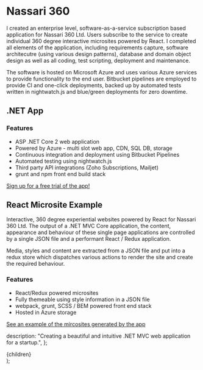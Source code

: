 

# Nassari 360

I created an enterprise level, software-as-a-service subscription based application for Nassari 360 Ltd. Users subscribe to the service to create individual 360 degree interactive microsites powered by React. I completed all elements of the application, including requirements capture, software architecutre (using various design patterns), database and domain object design as well as all coding, test scripting, deployment and maintenance.

The software is hosted on Microsoft Azure and uses various Azure services to provide functionality to the end user. Bitbucket pipelines are employed to provide CI and one-click deployments, backed up by automated tests written in nightwatch.js and blue/green deployments for zero downtime.

## .NET App

<ImageWithCaption
  src="/nassari360.jpg"
  altText="The back end of the Nassari 360 application shows a list of scenes in a project with an intuitive and modern interface."
  caption="The project management screen that lets you add and edit scenes in a microsite."
  width={1440}
  height={900}
/>

### Features

- ASP .NET Core 2 web application
- Powered by Azure - multi slot web app, CDN, SQL DB, storage
- Continuous integration and deployment using Bitbucket Pipelines
- Automated testing using nightwatch.js
- Third party API integrations (Zoho Subscriptions, Mailjet)
- grunt and npm front end build stack

[Sign up for a free trial of the app!](https://www.nassari360.com/free-trial)

## React Microsite Example

Interactive, 360 degree experiential websites powered by React for Nassari 360 Ltd. The output of a .NET MVC Core application, the content, appearance and behaviour of these single page applications are controlled by a single JSON file and a performant React / Redux application.

Media, styles and content are extracted from a JSON file and put into a redux store which dispatches various actions to render the site and create the required behaviour.

<ImageWithCaption
  src="/galaxy.jpg"
  altText="A large 360 degree image of our galaxy fills the screen, with some details and links to other pages on the microsite at the bottom."
  caption="An example of the microsites generated by the app."
  width={1440}
  height={900}
/>

### Features

- React/Redux powered microsites
- Fully themeable using style information in a JSON file
- webpack, grunt, SCSS / BEM powered front end stack
- Hosted in Azure storage

[See an example of the mircosites generated by the app](https://nassari360.blob.core.windows.net/pazrvyyrmupcnebw/index.html)

  description:
    "Creating a beautiful and intuitive .NET MVC web application for a startup.",
};

  <Layout>
    <Head pageTitle="Projects, Nassari 360" meta={meta} />
    <Breadcrumbs
      crumbs={[
        { title: "Home", url: "/" },
        { title: "Projects" },
        { title: "Nassari 360 App" },
      ]}
    />
    <main id="main-content">{children}</main>
  </Layout>
);
